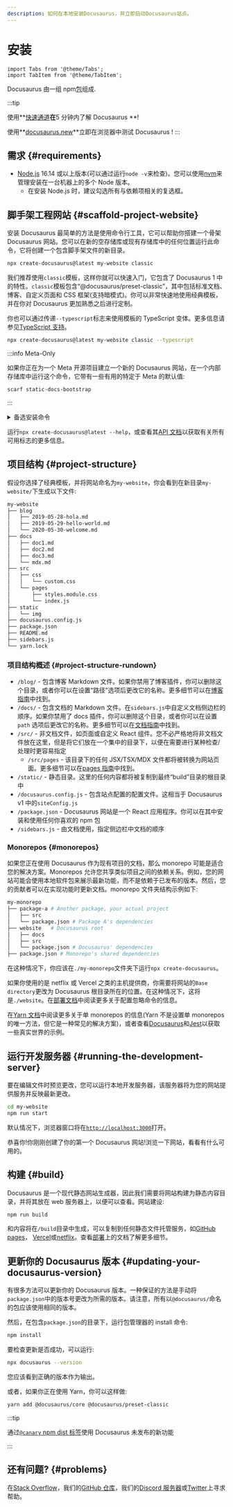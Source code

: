 ```yaml
---
description: 如何在本地安装Docusaurus，并立即启动Docusaurus站点。
---
```


# 安装

```mdx-code-block
import Tabs from '@theme/Tabs';
import TabItem from '@theme/TabItem';
```

Docusaurus 由一组 npm[包](https://github.com/facebook/docusaurus/tree/main/packages)组成.

:::tip

使用**[快速通道](introduction.mdx#fast-track)**在**5 分钟内了解 Docusaurus **!

使用**[docusaurus.new](https://docusaurus.new)**立即在浏览器中测试 Docusaurus !
:::

## 需求 {#requirements}

- [Node.js](https://nodejs.org/en/download/) 16.14 或以上版本(可以通过运行`node -v`来检查)。您可以使用[nvm](https://github.com/nvm-sh/nvm)来管理安装在一台机器上的多个 Node 版本。
  - 在安装 Node.js 时，建议勾选所有与依赖项相关的复选框。

## 脚手架工程网站 {#scaffold-project-website}

安装 Docusaurus 最简单的方法是使用命令行工具，它可以帮助你搭建一个骨架 Docusaurus 网站。您可以在新的空存储库或现有存储库中的任何位置运行此命令，它将创建一个包含脚手架文件的新目录。

```bash
npx create-docusaurus@latest my-website classic
```

我们推荐使用`classic`模板，这样你就可以快速入门，它包含了 Docusaurus 1 中的特性。`classic`模板包含“@docusaurus/preset-classic”，其中包括标准文档、博客、自定义页面和 CSS 框架(支持暗模式)。你可以非常快速地使用经典模板，并在你对 Docusaurus 更加熟悉之后进行定制。

你也可以通过传递`--typescript`标志来使用模板的 TypeScript 变体。更多信息请参见[TypeScript 支持](./typescript-support.mdx)。

```bash
npx create-docusaurus@latest my-website classic --typescript
```

:::info Meta-Only

如果你正在为一个 Meta 开源项目建立一个新的 Docusaurus 网站，在一个内部存储库中运行这个命令，它带有一些有用的特定于 Meta 的默认值:

```bash
scarf static-docs-bootstrap
```

:::

<details>
  <summary>备选安装命令</summary>

你也可以使用你喜欢的项目管理器来初始化一个新项目:

```bash npm2yarn
npm init docusaurus
```

</details>

运行`npx create-docusaurus@latest --help`，或查看其[API 文档](./api/misc/create-docusaurus.mdx)以获取有关所有可用标志的更多信息。

## 项目结构 {#project-structure}

假设你选择了经典模板，并将网站命名为`my-website`，你会看到在新目录`my-website/`下生成以下文件:

```bash
my-website
├── blog
│   ├── 2019-05-28-hola.md
│   ├── 2019-05-29-hello-world.md
│   └── 2020-05-30-welcome.md
├── docs
│   ├── doc1.md
│   ├── doc2.md
│   ├── doc3.md
│   └── mdx.md
├── src
│   ├── css
│   │   └── custom.css
│   └── pages
│       ├── styles.module.css
│       └── index.js
├── static
│   └── img
├── docusaurus.config.js
├── package.json
├── README.md
├── sidebars.js
└── yarn.lock
```

### 项目结构概述 {#project-structure-rundown}

- `/blog/` - 包含博客 Markdown 文件。如果你禁用了博客插件，你可以删除这个目录，或者你可以在设置“路径”选项后更改它的名称。更多细节可以在[博客指南](blog.mdx)中找到。
- `/docs/` - 包含文档的 Markdown 文件。在`sidebars.js`中自定义文档侧边栏的顺序。如果你禁用了 docs 插件，你可以删除这个目录，或者你可以在设置`path` 选项后更改它的名称。更多细节可以在[文档指南](./guides/docs/docs-introduction.mdx)中找到。
- `/src/` - 非文档文件，如页面或自定义 React 组件。您不必严格地将非文档文件放在这里，但是将它们放在一个集中的目录下，以便在需要进行某种检查/处理时更容易指定
  - `/src/pages` - 该目录下的任何 JSX/TSX/MDX 文件都将被转换为网站页面。更多细节可以在[pages 指南](guides/creating-pages.mdx)中找到。
- `/static/` - 静态目录。这里的任何内容都将被复制到最终“build”目录的根目录中
- `/docusaurus.config.js` - 包含站点配置的配置文件。这相当于 Docusaurus v1 中的`siteConfig.js`
- `/package.json` - Docusaurus 网站是一个 React 应用程序。你可以在其中安装和使用任何你喜欢的 npm 包
- `/sidebars.js` - 由文档使用，指定侧边栏中文档的顺序

### Monorepos {#monorepos}

如果您正在使用 Docusaurus 作为现有项目的文档，那么 monorepo 可能是适合您的解决方案。Monorepos 允许您共享类似项目之间的依赖关系。例如，您的网站可能会使用本地软件包来展示最新功能，而不是依赖于已发布的版本。然后，您的贡献者可以在实现功能时更新文档。monorepo 文件夹结构示例如下:

```bash
my-monorepo
├── package-a # Another package, your actual project
│   ├── src
│   └── package.json # Package A's dependencies
├── website   # Docusaurus root
│   ├── docs
│   ├── src
│   └── package.json # Docusaurus' dependencies
├── package.json # Monorepo's shared dependencies
```

在这种情况下，你应该在`./my-monorepo`文件夹下运行`npx create-docusaurus`。

如果你使用的是 netflix 或 Vercel 之类的主机提供商，你需要将网站的`Base directory`更改为 Docusaurus 根目录所在的位置。在这种情况下，这将是`./website`。在[部署文档](./deployment.mdx#deploying-to-netlify)中阅读更多关于配置忽略命令的信息。

在[Yarn 文档](https://yarnpkg.com/features/workspaces)中阅读更多关于单 monorepos 的信息(Yarn 不是设置单 monorepos 的唯一方法，但它是一种常见的解决方案)，或者查看[Docusaurus](https://github.com/facebook/docusaurus)和[Jest](https://github.com/facebook/jest)以获取一些真实世界的示例。

## 运行开发服务器 {#running-the-development-server}

要在编辑文件时预览更改，您可以运行本地开发服务器，该服务器将为您的网站提供服务并反映最新更改。

```bash npm2yarn
cd my-website
npm run start
```

默认情况下，浏览器窗口将在[`http://localhost:3000`](http://localhost:3000)打开。

恭喜你!你刚刚创建了你的第一个 Docusaurus 网站!浏览一下网站，看看有什么可用的。

## 构建 {#build}

Docusaurus 是一个现代静态网站生成器，因此我们需要将网站构建为静态内容目录，并将其放在 web 服务器上，以便可以查看。网站建设:

```bash npm2yarn
npm run build
```

和内容将在`/build`目录中生成，可以复制到任何静态文件托管服务，如[GitHub pages](https://pages.github.com/)， [Vercel](https://vercel.com/)或[netflix](https://www.netlify.com/)。查看[部署](deploy.mdx)上的文档了解更多细节。

## 更新你的 Docusaurus 版本 {#updating-your-docusaurus-version}

有很多方法可以更新你的 Docusaurus 版本。一种保证的方法是手动将`package.json`中的版本号更改为所需的版本。请注意，所有以`@docusaurus/`命名的包应该使用相同的版本。


<UpgradeGuide />

然后，在包含`package.json`的目录下，运行包管理器的 install 命令:

```bash npm2yarn
npm install
```

要检查更新是否成功，可以运行:

```bash
npx docusaurus --version
```

您应该看到正确的版本作为输出。

或者，如果你正在使用 Yarn，你可以这样做:

```bash
yarn add @docusaurus/core @docusaurus/preset-classic
```

:::tip

通过[`@canary` npm dist 标签](/community/canary)使用 Docusaurus 未发布的新功能

:::

## 还有问题? {#problems}

在[Stack Overflow](https://stackoverflow.com/questions/tagged/docusaurus)，我们的[GitHub 仓库](https://github.com/facebook/docusaurus)，我们的[Discord 服务器](https://discordapp.com/invite/docusaurus)或[Twitter](https://twitter.com/docusaurus)上寻求帮助。
